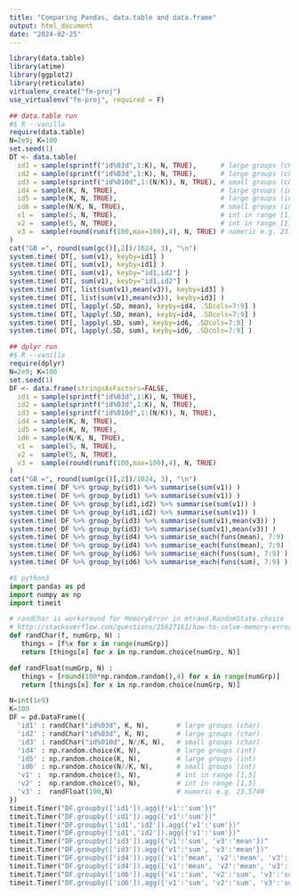 ```yaml
---
title: "Comparing Pandas, data.table and data.frame"
output: html_document
date: "2024-02-25"
---
```





```r
library(data.table)
library(atime)
library(ggplot2)
library(reticulate)
virtualenv_create("fm-proj")
use_virtualenv("fm-proj", required = F)

```



```r
## data.table run
#$ R --vanilla
require(data.table)
N=2e9; K=100
set.seed(1)
DT <- data.table(
  id1 = sample(sprintf("id%03d",1:K), N, TRUE),      # large groups (char)
  id2 = sample(sprintf("id%03d",1:K), N, TRUE),      # large groups (char)
  id3 = sample(sprintf("id%010d",1:(N/K)), N, TRUE), # small groups (char)
  id4 = sample(K, N, TRUE),                          # large groups (int)
  id5 = sample(K, N, TRUE),                          # large groups (int)
  id6 = sample(N/K, N, TRUE),                        # small groups (int)
  v1 =  sample(5, N, TRUE),                          # int in range [1,5]
  v2 =  sample(5, N, TRUE),                          # int in range [1,5]
  v3 =  sample(round(runif(100,max=100),4), N, TRUE) # numeric e.g. 23.5749
)
cat("GB =", round(sum(gc()[,2])/1024, 3), "\n")
system.time( DT[, sum(v1), keyby=id1] )
system.time( DT[, sum(v1), keyby=id1] )
system.time( DT[, sum(v1), keyby="id1,id2"] )
system.time( DT[, sum(v1), keyby="id1,id2"] )
system.time( DT[, list(sum(v1),mean(v3)), keyby=id3] )
system.time( DT[, list(sum(v1),mean(v3)), keyby=id3] )
system.time( DT[, lapply(.SD, mean), keyby=id4, .SDcols=7:9] )
system.time( DT[, lapply(.SD, mean), keyby=id4, .SDcols=7:9] )
system.time( DT[, lapply(.SD, sum), keyby=id6, .SDcols=7:9] )
system.time( DT[, lapply(.SD, sum), keyby=id6, .SDcols=7:9] )

## dplyr run
#$ R --vanilla
require(dplyr)
N=2e9; K=100
set.seed(1)
DF <- data.frame(stringsAsFactors=FALSE,
  id1 = sample(sprintf("id%03d",1:K), N, TRUE),
  id2 = sample(sprintf("id%03d",1:K), N, TRUE),
  id3 = sample(sprintf("id%010d",1:(N/K)), N, TRUE),
  id4 = sample(K, N, TRUE),                          
  id5 = sample(K, N, TRUE),                         
  id6 = sample(N/K, N, TRUE),                       
  v1 =  sample(5, N, TRUE),                         
  v2 =  sample(5, N, TRUE),                       
  v3 =  sample(round(runif(100,max=100),4), N, TRUE)
)
cat("GB =", round(sum(gc()[,2])/1024, 3), "\n")
system.time( DF %>% group_by(id1) %>% summarise(sum(v1)) )
system.time( DF %>% group_by(id1) %>% summarise(sum(v1)) )
system.time( DF %>% group_by(id1,id2) %>% summarise(sum(v1)) )
system.time( DF %>% group_by(id1,id2) %>% summarise(sum(v1)) )
system.time( DF %>% group_by(id3) %>% summarise(sum(v1),mean(v3)) )
system.time( DF %>% group_by(id3) %>% summarise(sum(v1),mean(v3)) )
system.time( DF %>% group_by(id4) %>% summarise_each(funs(mean), 7:9) )
system.time( DF %>% group_by(id4) %>% summarise_each(funs(mean), 7:9) )
system.time( DF %>% group_by(id6) %>% summarise_each(funs(sum), 7:9) )
system.time( DF %>% group_by(id6) %>% summarise_each(funs(sum), 7:9) )
```

```python
#$ python3
import pandas as pd
import numpy as np
import timeit

# randChar is workaround for MemoryError in mtrand.RandomState.choice
# http://stackoverflow.com/questions/25627161/how-to-solve-memory-error-in-mtrand-randomstate-choice
def randChar(f, numGrp, N) :
   things = [f%x for x in range(numGrp)]
   return [things[x] for x in np.random.choice(numGrp, N)]

def randFloat(numGrp, N) :
   things = [round(100*np.random.random(),4) for x in range(numGrp)]
   return [things[x] for x in np.random.choice(numGrp, N)]

N=int(1e9)
K=100
DF = pd.DataFrame({
  'id1' : randChar("id%03d", K, N),       # large groups (char)
  'id2' : randChar("id%03d", K, N),       # large groups (char)
  'id3' : randChar("id%010d", N//K, N),   # small groups (char)
  'id4' : np.random.choice(K, N),         # large groups (int)
  'id5' : np.random.choice(K, N),         # large groups (int)
  'id6' : np.random.choice(N//K, N),      # small groups (int)
  'v1' :  np.random.choice(5, N),         # int in range [1,5]
  'v2' :  np.random.choice(5, N),         # int in range [1,5]
  'v3' :  randFloat(100,N)                # numeric e.g. 23.5749
})
timeit.Timer("DF.groupby(['id1']).agg({'v1':'sum'})"                            ,"from __main__ import DF").timeit(1)
timeit.Timer("DF.groupby(['id1']).agg({'v1':'sum'})"                            ,"from __main__ import DF").timeit(1)
timeit.Timer("DF.groupby(['id1','id2']).agg({'v1':'sum'})"                      ,"from __main__ import DF").timeit(1)
timeit.Timer("DF.groupby(['id1','id2']).agg({'v1':'sum'})"                      ,"from __main__ import DF").timeit(1)
timeit.Timer("DF.groupby(['id3']).agg({'v1':'sum', 'v3':'mean'})"               ,"from __main__ import DF").timeit(1)
timeit.Timer("DF.groupby(['id3']).agg({'v1':'sum', 'v3':'mean'})"               ,"from __main__ import DF").timeit(1)
timeit.Timer("DF.groupby(['id4']).agg({'v1':'mean', 'v2':'mean', 'v3':'mean'})" ,"from __main__ import DF").timeit(1)
timeit.Timer("DF.groupby(['id4']).agg({'v1':'mean', 'v2':'mean', 'v3':'mean'})" ,"from __main__ import DF").timeit(1)
timeit.Timer("DF.groupby(['id6']).agg({'v1':'sum', 'v2':'sum', 'v3':'sum'})"    ,"from __main__ import DF").timeit(1)
timeit.Timer("DF.groupby(['id6']).agg({'v1':'sum', 'v2':'sum', 'v3':'sum'})"    ,"from __main__ import DF").timeit(1)
```

